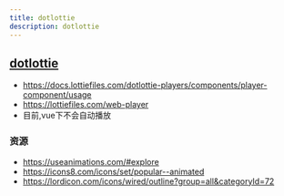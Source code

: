 ```yaml
---
title: dotlottie
description: dotlottie
---
```


## [dotlottie](https://www.dotlottie.io/players/#web)

- https://docs.lottiefiles.com/dotlottie-players/components/player-component/usage
- https://lottiefiles.com/web-player
- 目前,vue下不会自动播放


<DotlottiePlayer />

### 资源

- https://useanimations.com/#explore
- https://icons8.com/icons/set/popular--animated
- https://lordicon.com/icons/wired/outline?group=all&categoryId=72